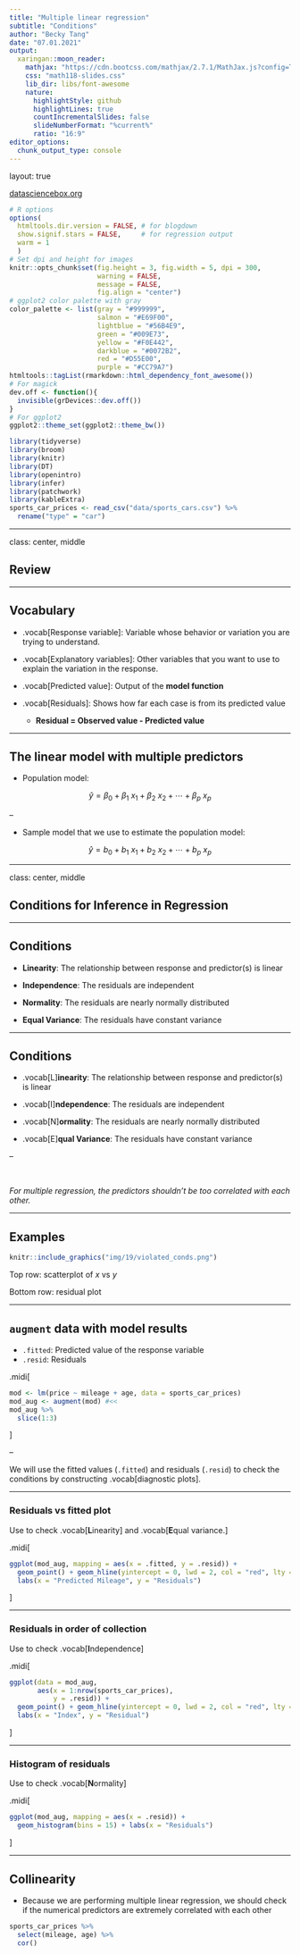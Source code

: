 ```yaml
---
title: "Multiple linear regression"
subtitle: "Conditions"
author: "Becky Tang"
date: "07.01.2021"
output:
  xaringan::moon_reader:
    mathjax: "https://cdn.bootcss.com/mathjax/2.7.1/MathJax.js?config=TeX-MML-AM_HTMLorMML"
    css: "math118-slides.css"
    lib_dir: libs/font-awesome
    nature:
      highlightStyle: github
      highlightLines: true
      countIncrementalSlides: false
      slideNumberFormat: "%current%" 
      ratio: "16:9"
editor_options: 
  chunk_output_type: console
---
```



layout: true

<div class="my-footer">
<span>
<a href="http://datasciencebox.org" target="_blank">datasciencebox.org</a>
</span>
</div> 


```r
# R options
options(
  htmltools.dir.version = FALSE, # for blogdown
  show.signif.stars = FALSE,     # for regression output
  warm = 1
  )
# Set dpi and height for images
knitr::opts_chunk$set(fig.height = 3, fig.width = 5, dpi = 300, 
                      warning = FALSE, 
                      message = FALSE, 
                      fig.align = "center") 
# ggplot2 color palette with gray
color_palette <- list(gray = "#999999", 
                      salmon = "#E69F00", 
                      lightblue = "#56B4E9", 
                      green = "#009E73", 
                      yellow = "#F0E442", 
                      darkblue = "#0072B2", 
                      red = "#D55E00", 
                      purple = "#CC79A7")
htmltools::tagList(rmarkdown::html_dependency_font_awesome())
# For magick
dev.off <- function(){
  invisible(grDevices::dev.off())
}
# For ggplot2
ggplot2::theme_set(ggplot2::theme_bw())
```

```r
library(tidyverse)
library(broom)
library(knitr)
library(DT)
library(openintro)
library(infer)
library(patchwork)
library(kableExtra)
sports_car_prices <- read_csv("data/sports_cars.csv") %>%
  rename("type" = "car")
```

---

class: center, middle

## Review

---


## Vocabulary

- .vocab[Response variable]: Variable whose behavior or variation you are trying 
to understand. 

- .vocab[Explanatory variables]: Other variables that you want to use to explain
the variation in the response. 

- .vocab[Predicted value]: Output of the **model function**

- .vocab[Residuals]: Shows how far each case is from its predicted value
   - **Residual = Observed value - Predicted value**

---


## The linear model with multiple predictors

- Population model:

$$\hat{y} = \beta_0 + \beta_1~x_1 + \beta_2~x_2 + \cdots + \beta_p~x_p$$

--

- Sample model that we use to estimate the population model:
  
$$\hat{y} = b_0 + b_1~x_1 + b_2~x_2 + \cdots + b_p~x_p$$

---

class: center, middle

## Conditions for Inference in Regression

---

## Conditions

- **Linearity**: The relationship between response and predictor(s) is linear

- **Independence**: The residuals are independent

- **Normality**: The residuals are nearly normally distributed

- **Equal Variance**: The residuals have constant variance


---

## Conditions

- .vocab[L]**inearity**: The relationship between response and predictor(s) is linear

- .vocab[I]**ndependence**: The residuals are independent

- .vocab[N]**ormality**: The residuals are nearly normally distributed

- .vocab[E]**qual Variance**: The residuals have constant variance

--

<br> 

*For multiple regression, the predictors shouldn't be too correlated with each 
other.*


---

## Examples 

```r
knitr::include_graphics("img/19/violated_conds.png")
```

Top row: scatterplot of $x$ vs $y$

Bottom row: residual plot 

---

## `augment` data with model results

- `.fitted`: Predicted value of the response variable
- `.resid`: Residuals

.midi[
```r
mod <- lm(price ~ mileage + age, data = sports_car_prices)
mod_aug <- augment(mod) #<<
mod_aug %>%
  slice(1:3)
```
]

--

We will use the fitted values (`.fitted`) and residuals (`.resid`) to check the conditions by 
constructing .vocab[diagnostic plots].

---

### Residuals vs fitted plot

Use to check .vocab[**L**inearity] and .vocab[**E**qual variance.]

.midi[
```r
ggplot(mod_aug, mapping = aes(x = .fitted, y = .resid)) +
  geom_point() + geom_hline(yintercept = 0, lwd = 2, col = "red", lty = 2) +
  labs(x = "Predicted Mileage", y = "Residuals") 
```
]

---

### Residuals in order of collection

Use to check .vocab[**I**ndependence]

.midi[
```r
ggplot(data = mod_aug, 
       aes(x = 1:nrow(sports_car_prices), 
           y = .resid)) + 
  geom_point() + geom_hline(yintercept = 0, lwd = 2, col = "red", lty = 2) +
  labs(x = "Index", y = "Residual")
```
]

---

### Histogram of residuals

Use to check .vocab[**N**ormality]

.midi[
```r
ggplot(mod_aug, mapping = aes(x = .resid)) +
  geom_histogram(bins = 15) + labs(x = "Residuals")
```
]

---

## Collinearity

- Because we are performing multiple linear regression, we should check if the numerical predictors are extremely correlated with each other

```r
sports_car_prices %>% 
  select(mileage, age) %>%
  cor()
```
